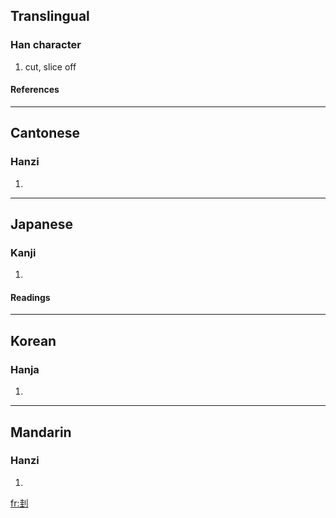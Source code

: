 ==Translingual==
===Han character===
{{Han char|rn=18|rad=刀|as=06|sn=8|four=4210<sub>0</sub>|canj=土土中弓 (GGLN)}}
# cut, slice off
====References====
{{Han ref|kx=0138.410|dkj=01955|dj=0315.050|hdz=10332.120|uh=5232|ud=21042|bh=CBD1|bd=52177}}
----
==Cantonese==
===Hanzi===
{{yue-hanzi|jyut=|y=gwai1}}
# {{defn|Cantonese}}
----
==Japanese==
===Kanji===
{{ja-kanji|grade=|rs=刀06}}
# {{defn|Japanese}}
====Readings====
{{ja-readings|on=[[けい]] (kei), [[け]] (ke)|kun=[[さす]] (sasu), [[さく]] (saku), [[えぐる]] (eguru), [[ころす]] (korosu)}}
----
==Korean==
===Hanja===
{{ko-hanja|hangeul=규|rv=gyu|mr=kyu}}
# {{defn|Korean}}
----
==Mandarin==
===Hanzi===
{{cmn-hanzi|pin=[[kuī]] ([[kui1]]), [[shuà]] ([[shua4]])|wg=k'uei<sup>1</sup>, shua<sup>4</sup>}}
# {{defn|Mandarin}}

[[fr:刲]]